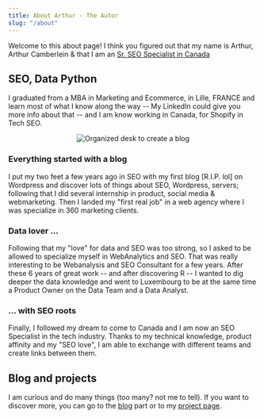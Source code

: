 ```yaml
---
title: About Arthur - The Autor
slug: "/about"
---
```


Welcome to this about page! I think you figured out that my name is Arthur, Arthur Camberlein & that I am an [Sr. SEO Specialist in Canada](/)

## SEO, Data Python

I graduated from a MBA in Marketing and Ecommerce, in Lille, FRANCE and learn most of what I know along the way -- My LinkedIn could give you more info about that -- and I am know working in Canada, for Shopify in Tech SEO.

<p align="center">
  <img src="./acamberlein-organized-workspace.jpg" alt="Organized desk to create a blog" title="The desk where everything happen" />
</p>

### Everything started with a blog

I put my two feet a few years ago in SEO with my first blog [R.I.P. lol] on Wordpress and discover lots of things about SEO, Wordpress, servers; following that I did several internship in product, social media & webmarketing. Then I landed my "first real job" in a web agency where I was specialize in 360 marketing clients.

### Data lover ...

Following that my "love" for data and SEO was too strong, so I asked to be allowed to specialize myself in WebAnalytics and SEO. That was really interesting to be Webanalysis and SEO Consultant for a few years. After these 6 years of great work -- and after discovering R -- I wanted to dig deeper the data knowledge and went to Luxembourg to be at the same time a Product Owner on the Data Team and a Data Analyst.

### ... with SEO roots

Finally, I followed my dream to come to Canada and I am now an SEO Specialist in the tech industry. Thanks to my technical knowledge, product affinity and my "SEO love", I am able to exchange with different teams and create links between them.

## Blog and projects
I am curious and do many things (too many? not me to tell). If you want to discover more, you can go to the [blog](/blog) part or to my [project page](/projects).
